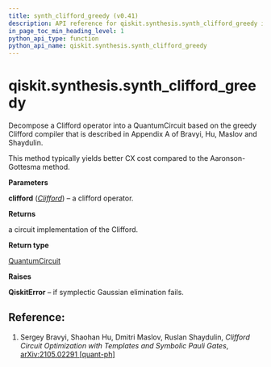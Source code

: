 ```yaml
---
title: synth_clifford_greedy (v0.41)
description: API reference for qiskit.synthesis.synth_clifford_greedy in qiskit v0.41
in_page_toc_min_heading_level: 1
python_api_type: function
python_api_name: qiskit.synthesis.synth_clifford_greedy
---
```


<span id="qiskit-synthesis-synth-clifford-greedy" />

# qiskit.synthesis.synth\_clifford\_greedy

<Function id="qiskit.synthesis.synth_clifford_greedy" isDedicatedPage={true} github="https://github.com/qiskit/qiskit/tree/stable/0.23/qiskit/synthesis/clifford/clifford_decompose_greedy.py" signature="synth_clifford_greedy(clifford)">
  Decompose a Clifford operator into a QuantumCircuit based on the greedy Clifford compiler that is described in Appendix A of Bravyi, Hu, Maslov and Shaydulin.

  This method typically yields better CX cost compared to the Aaronson-Gottesma method.

  **Parameters**

  **clifford** ([*Clifford*](qiskit.quantum_info.Clifford "qiskit.quantum_info.Clifford")) – a clifford operator.

  **Returns**

  a circuit implementation of the Clifford.

  **Return type**

  [QuantumCircuit](qiskit.circuit.QuantumCircuit "qiskit.circuit.QuantumCircuit")

  **Raises**

  **QiskitError** – if symplectic Gaussian elimination fails.

  ## Reference:

  1.  Sergey Bravyi, Shaohan Hu, Dmitri Maslov, Ruslan Shaydulin, *Clifford Circuit Optimization with Templates and Symbolic Pauli Gates*, [arXiv:2105.02291 \[quant-ph\]](https://arxiv.org/abs/2105.02291)
</Function>

